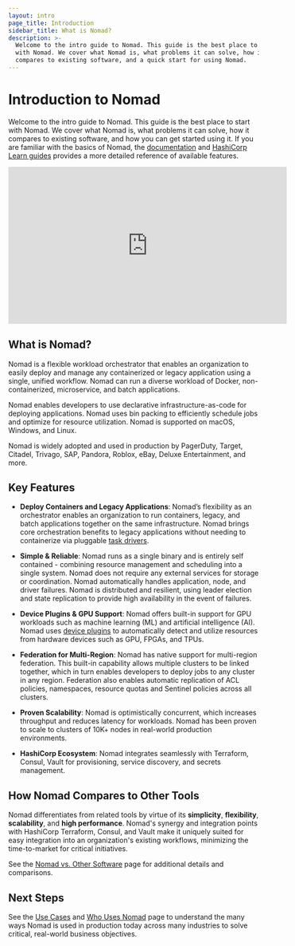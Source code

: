 ```yaml
---
layout: intro
page_title: Introduction
sidebar_title: What is Nomad?
description: >-
  Welcome to the intro guide to Nomad. This guide is the best place to start
  with Nomad. We cover what Nomad is, what problems it can solve, how it
  compares to existing software, and a quick start for using Nomad.
---
```


# Introduction to Nomad

Welcome to the intro guide to Nomad. This guide is the best place to start with Nomad. We cover what Nomad is, what problems it can solve, how it compares to existing software, and how you can get started using it. If you are familiar with the basics of Nomad, the [documentation](/docs) and [HashiCorp Learn guides](https://learn.hashicorp.com/nomad) provides a more detailed reference of available features.

<iframe
  src="https://www.youtube.com/embed/s_Fm9UtL4YU"
  frameborder="0"
  allowfullscreen="true"
  width="560"
  height="315"
></iframe>

## What is Nomad?

Nomad is a flexible workload orchestrator that enables an organization to easily deploy and manage any containerized or legacy application using a single, unified workflow. Nomad can run a diverse workload of Docker, non-containerized, microservice, and batch applications.

Nomad enables developers to use declarative infrastructure-as-code for deploying applications. Nomad uses bin packing to efficiently schedule jobs and optimize for resource utilization. Nomad is supported on macOS, Windows, and Linux.

Nomad is widely adopted and used in production by PagerDuty, Target, Citadel, Trivago, SAP, Pandora, Roblox, eBay, Deluxe Entertainment, and more.

## Key Features

- **Deploy Containers and Legacy Applications**: Nomad’s flexibility as an orchestrator enables an organization to run containers, legacy, and batch applications together on the same infrastructure. Nomad brings core orchestration benefits to legacy applications without needing to containerize via pluggable [task drivers](/docs/drivers).

- **Simple & Reliable**: Nomad runs as a single binary and is entirely self contained - combining resource management and scheduling into a single system. Nomad does not require any external services for storage or coordination. Nomad automatically handles application, node, and driver failures. Nomad is distributed and resilient, using leader election and state replication to provide high availability in the event of failures.

- **Device Plugins & GPU Support**: Nomad offers built-in support for GPU workloads such as machine learning (ML) and artificial intelligence (AI). Nomad uses [device plugins](/docs/devices) to automatically detect and utilize resources from hardware devices such as GPU, FPGAs, and TPUs.

- **Federation for Multi-Region**: Nomad has native support for multi-region federation. This built-in capability allows multiple clusters to be linked together, which in turn enables developers to deploy jobs to any cluster in any region. Federation also enables automatic replication of ACL policies, namespaces, resource quotas and Sentinel policies across all clusters.

- **Proven Scalability**: Nomad is optimistically concurrent, which increases throughput and reduces latency for workloads. Nomad has been proven to scale to clusters of 10K+ nodes in real-world production environments.

- **HashiCorp Ecosystem**: Nomad integrates seamlessly with Terraform, Consul, Vault for provisioning, service discovery, and secrets management.

## How Nomad Compares to Other Tools

Nomad differentiates from related tools by virtue of its **simplicity**, **flexibility**,
**scalability**, and **high performance**. Nomad's synergy and integration points with
HashiCorp Terraform, Consul, and Vault make it uniquely suited for easy integration into
an organization's existing workflows, minimizing the time-to-market for critical initiatives.

See the [Nomad vs. Other Software](/intro/vs) page for additional details and
comparisons.

## Next Steps

See the [Use Cases](/intro/use-cases) and [Who Uses Nomad](/intro/who-uses-nomad) page to understand the many ways Nomad is used in production today across many industries to solve critical, real-world business objectives.
